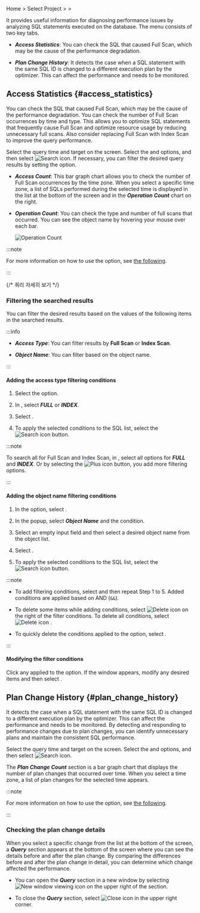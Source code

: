 Home &gt; Select Project &gt; <Cmdname sid="side_analysis" className="uitext" /> &gt; <Cmdname sid="side_dbSqlAnalysis" className="uitext" />

It provides useful information for diagnosing performance issues by analyzing SQL statements executed on the database. The <Cmdname sid="side_dbSqlAnalysis" className="uitext" /> menu consists of two key tabs. 

- ***Access Statistics***: You can check the SQL that caused Full Scan, which may be the cause of the performance degradation.

- ***Plan Change History***: It detects the case when a SQL statement with the same SQL ID is changed to a different execution plan by the optimizer. This can affect the performance and needs to be monitored.

## Access Statistics {#access_statistics}

You can check the SQL that caused Full Scan, which may be the cause of the performance degradation. You can check the number of Full Scan occurrences by time and type. This allows you to optimize SQL statements that frequently cause Full Scan and optimize resource usage by reducing unnecessary full scans. Also consider replacing Full Scan with Index Scan to improve the query performance.

<ImgLang img="db-analysis-sql-access-statistics.png" desc="AccessStatistics" />

Select the query time and target on the screen. Select the <Cmdname sid="time" className="uitext" /> and <Cmdname sid="instance" className="uitext" /> options, and then select ![Search icon](/img/ico-btn-search.png). If necessary, you can filter the desired query results by setting the <Cmdname sid="filter" className="uitext" /> option.

- ***Access Count***: This bar graph chart allows you to check the number of Full Scan occurrences by the time zone. When you select a specific time zone, a list of SQLs performed during the selected time is displayed in the list at the bottom of the screen and in the ***Operation Count*** chart on the right.

- ***Operation Count***: You can check the type and number of full scans that occurred. You can see the object name by hovering your mouse over each bar.

  ![Operation Count](/img/db-analysis-sql-access-statistics-op-count.png)

:::note

For more information on how to use the <Cmdname sid="time" className="uitext" /> option, see [the following](usage-ui#timeselector).

:::

{/* 쿼리 자세히 보기 */}

<QueryDetails level={3} />

### Filtering the searched results

You can filter the desired results based on the values ​​of the following items in the searched results.

:::info

- ***Access Type***: You can filter results by **Full Scan** or **Index Scan**.

- ***Object Name***: You can filter based on the object name.

:::

#### Adding the access type filtering conditions

1. Select the <Cmdname sid="filter" className="uitext" /> option.

   <ImgLang img="db-analysis-sql-access-statistics-filter.png" desc="Filter" />

2. In <Cmdname sid="TTL06737" className="uitext" />, select ***FULL*** or ***INDEX***.

3. Select <Cmdname sid="apply" className="uitext" />.

4. To apply the selected conditions to the SQL list, select the ![Search icon](/img/ico-btn-search.png) button.

:::note

To search all for Full Scan and Index Scan, in <Cmdname sid="TTL06737" className="uitext" />, select all options for ***FULL*** and ***INDEX***. Or by selecting the ![Plus icon](/img/ic-s-plus.svg) button, you add more filtering options.

:::

#### Adding the object name filtering conditions

<ImgLang img="db-analysis-sql-access-object-filter-add.png" desc="Filter" />

1. In the <Cmdname sid="filter" className="uitext" /> option, select <LinkImage img="ico-add.svg" className="ico" />.

2. In the <Cmdname sid="TTL06617" className="uitext" /> popup, select ***Object Name*** and the <Cmdname sid="equal" className="uitext" /> condition.

3. Select an empty input field and then select a desired object name from the object list.

4. Select <Cmdname sid="apply" className="uitext" />.

5. To apply the selected conditions to the SQL list, select the ![Search icon](/img/ico-btn-search.png) button.

:::note

- To add filtering conditions, select <Cmdname sid="bsm_button_add" className="uitext" /> and then repeat Step 1 to 5. Added conditions are applied based on AND (`&&`).

- To delete some items while adding conditions, select ![Delete icon](/img/ico-trash.svg) on the right of the filter conditions. To delete all conditions, select ![Delete icon](/img/ico-trash.svg) <Cmdname sid="BTN06616" className="uitext" />.

- To quickly delete the conditions applied to the <Cmdname sid="filter" className="uitext" /> option, select <LinkImage img="ico-close.svg" className="ico" />.

:::

#### Modifying the filter conditions

<ImgLang img="db-analysis-sql-access-object-filter-edit.png" desc="Edit filter" />

Click any applied to the <Cmdname sid="filter" className="uitext" /> option. If the <Cmdname sid="TTL06737" className="uitext" /> window appears, modify any desired items and then select <Cmdname sid="apply" className="uitext" />.

## Plan Change History {#plan_change_history}

It detects the case when a SQL statement with the same SQL ID is changed to a different execution plan by the optimizer. This can affect the performance and needs to be monitored. By detecting and responding to performance changes due to plan changes, you can identify unnecessary plans and maintain the consistent SQL performance.

<ImgLang img="db-analysis-sql-plan-change-history.png" desc="Plan Change History" />

Select the query time and target on the screen. Select the <Cmdname sid="time" className="uitext" /> and <Cmdname sid="instance" className="uitext" /> options, and then select ![Search icon](/img/ico-btn-search.png).

The ***Plan Change Count*** section is a bar graph chart that displays the number of plan changes that occurred over time. When you select a time zone, a list of plan changes for the selected time appears.

:::note

For more information on how to use the <Cmdname sid="time" className="uitext" /> option, see [the following](usage-ui#timeselector).

:::

### Checking the plan change details

When you select a specific change from the list at the bottom of the screen, a ***Query*** section appears at the bottom of the screen where you can see the details before and after the plan change. By comparing the differences before and after the plan change in detail, you can determine which change affected the performance.

<ImgLang img="db-analysis-sql-plan-change-history-diff.png" desc="Plan Change History" />

- You can open the ***Query*** section in a new window by selecting ![New window viewing icon](/img/ic-popup.svg) on the upper right of the section.

- To close the ***Query*** section, select ![Close icon](/img/ico-close.svg) in the upper right corner.
